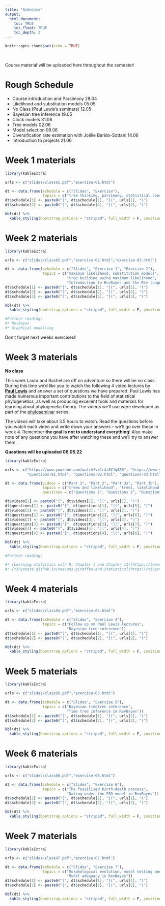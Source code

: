 ```yaml
---
title: "Schedule"
output:
  html_document:
    toc: TRUE
    toc_float: TRUE
    toc_depth: 2
---
```


```r
knitr::opts_chunk$set(echo = TRUE)
```

\

Course material will be uploaded here throughout the semester!

# Rough Schedule

* Course introduction and Parsimony 28.04
* Likelihood and substitution models 05.05
* No Class (Paul Lewis's seminars) 12.05
* Bayesian tree inference 19.05 
* Clock models 31.06
* Tree models 02.06
* Model selection 09.06
* Diversification rate estimation with Joëlle Barido-Sottani 14.06
* Introduction to projects 21.06

# Week 1 materials

```r
library(kableExtra)

urls <- c("slides/class01.pdf","exercise-01.html")

dt <- data.frame(schedule = c("Slides", "Exercise"),
                 topics = c("tree thinking, parsimony, statistical consistency", "tree building using parsimony"))
dt$schedule[1] <- paste0("[", dt$schedule[1], "](", urls[1], ")")
dt$schedule[2] <- paste0("[", dt$schedule[2], "](", urls[2], ")")

kbl(dt) %>%
  kable_styling(bootstrap_options = "striped", full_width = F, position = "left")

```

# Week 2 materials

```r
library(kableExtra)

urls <- c("slides/class02.pdf","exercise-02.html","exercise-03.html")

dt <- data.frame(schedule = c("Slides", "Exercise 1", "Exercise 2"),
                 topics = c("maximum likelihood, substitution models", 
                            "tree building using maximum likelihood",
                            "Introduction to RevBayes and the Rev language"))
dt$schedule[1] <- paste0("[", dt$schedule[1], "](", urls[1], ")")
dt$schedule[2] <- paste0("[", dt$schedule[2], "](", urls[2], ")")
dt$schedule[3] <- paste0("[", dt$schedule[3], "](", urls[3], ")")

kbl(dt) %>%
  kable_styling(bootstrap_options = "striped", full_width = F, position = "left")

#Further reading:
#* RevBayes
#* Graphical modelling

```

Don't forget next weeks exercises!!

# Week 3 materials

**No class**

This week Laura and Rachel are off on adventure so there will be no class. During this time we'd like you to watch the following 4 video lectures by [**Paul Lewis**](https://plewis.github.io/) and answer a set of questions we have prepared. Paul Lewis has made numerous important contributions to the field of statistical phylogenetics, as well as producing excellent tools and materials for learning about phylogenetic theory.
The videos we'll use were developed as part of the [phyloseminar](http://phyloseminar.org) series. 

The videos will take about 3.5 hours to watch. Read the questions before you watch each video and write down your answers -- we'll go over these in week 4. Remember **the goal is not to understand everything**! 
Also make note of any questions you have after watching these and we'll try to answer them.

**Questions will be uploaded 06.05.22**

```r
library(kableExtra)

urls <- c("https://www.youtube.com/watch?v=1r4z0YJq580", "https://www.youtube.com/watch?v=UsLeY0wZr4Y", "https://www.youtube.com/watch?v=4PWlnNsfz90&t=45s", "https://www.youtube.com/watch?v=TLtOS--YwkU",
          "questions-01.html", "questions-02.html", "questions-03.html","questions-04.html")

dt <- data.frame(videos = c("Part 1", "Part 2", "Part 3a", "Part 3b"),
                 topics = c("trees and likelihood", "trees, likelihood and rate heterogeneity", "Intro Bayesian phylogenetics", "Intro Bayesian phylogenetics"),
                 questions = c("Questions 1", "Questions 2", "Questions 3", "Questions 4"))

dt$videos[1] <- paste0("[", dt$videos[1], "](", urls[1], ")")
dt$questions[1] <- paste0("[", dt$questions[1], "](", urls[5], ")")
dt$videos[2] <- paste0("[", dt$videos[2], "](", urls[2], ")")
dt$questions[2] <- paste0("[", dt$questions[2], "](", urls[6], ")")
dt$videos[3] <- paste0("[", dt$videos[3], "](", urls[3], ")")
dt$questions[3] <- paste0("[", dt$questions[3], "](", urls[7], ")")
dt$videos[4] <- paste0("[", dt$videos[4], "](", urls[4], ")")
dt$questions[4] <- paste0("[", dt$questions[4], "](", urls[8], ")")

kbl(dt) %>%
  kable_styling(bootstrap_options = "striped", full_width = F, position = "left")

#Further reading:

#* [Learning statistics with R: Chapter 1 and Chapter 11](https://learningstatisticswithr.com/book/why-do-we-learn-statistics.html)
#* [tinystats.github.io/teacups-giraffes-and-statistics](https://tinystats.github.io/teacups-giraffes-and-statistics/)
```

# Week 4 materials

```r
library(kableExtra)

urls <- c("slides/class04.pdf","exercise-04.html")

dt <- data.frame(schedule = c("Slides", "Exercise 4"),
                 topics = c("Follow up on Paul Lewis lectures", 
                            "Bayesian tree inference"))
dt$schedule[1] <- paste0("[", dt$schedule[1], "](", urls[1], ")")
dt$schedule[2] <- paste0("[", dt$schedule[2], "](", urls[2], ")")

kbl(dt) %>%
  kable_styling(bootstrap_options = "striped", full_width = F, position = "left")

```


# Week 5 materials

```r
library(kableExtra)

urls <- c("slides/class05.pdf","exercise-05.html")

dt <- data.frame(schedule = c("Slides", "Exercise 5"),
                 topics = c("Bayesian timetree inference", 
                            "Time tree inference in RevBayes"))
dt$schedule[1] <- paste0("[", dt$schedule[1], "](", urls[1], ")")
dt$schedule[2] <- paste0("[", dt$schedule[2], "](", urls[2], ")")

kbl(dt) %>%
  kable_styling(bootstrap_options = "striped", full_width = F, position = "left")

```


# Week 6 materials

```r
library(kableExtra)

urls <- c("slides/class06.pdf","exercise-06.html")

dt <- data.frame(schedule = c("Slides", "Exercise 6"),
                 topics = c("The fossilised birth-death process", 
                            "Dating under the FBD model in RevBayes"))
dt$schedule[1] <- paste0("[", dt$schedule[1], "](", urls[1], ")")
dt$schedule[2] <- paste0("[", dt$schedule[2], "](", urls[2], ")")

kbl(dt) %>%
  kable_styling(bootstrap_options = "striped", full_width = F, position = "left")

```

# Week 7 materials

```r
library(kableExtra)

urls <- c("slides/class07.pdf","exercise-07.html")

dt <- data.frame(schedule = c("Slides", "Exercise 7"),
                 topics = c("Morphological evolution, model testing and model adequacy", 
                            "Model adequacy in RevBayes"))
dt$schedule[1] <- paste0("[", dt$schedule[1], "](", urls[1], ")")
dt$schedule[2] <- paste0("[", dt$schedule[2], "](", urls[2], ")")

kbl(dt) %>%
  kable_styling(bootstrap_options = "striped", full_width = F, position = "left")

```

